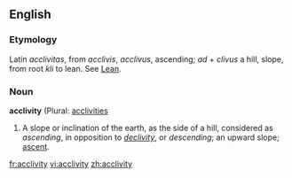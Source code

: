 ==English==
===Etymology===
Latin ''acclivitas'', from ''acclivis'', ''acclivus'', ascending; ''ad'' + ''clivus'' a hill, slope, from root ''kli'' to lean. See [[Lean]].

===Noun===
'''acclivity''' (Plural: [[acclivities]]

#A slope or inclination of the earth, as the side of a hill, considered as ''ascending'', in opposition to ''[[declivity]]'', or ''descending''; an upward slope; [[ascent]].

[[fr:acclivity]]
[[vi:acclivity]]
[[zh:acclivity]]